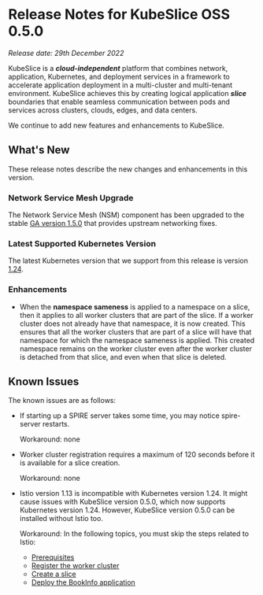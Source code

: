 # Release Notes for KubeSlice OSS 0.5.0

*Release date: 29th December 2022*

KubeSlice is a ***cloud-independent*** platform that combines network, application, Kubernetes, and deployment services 
in a framework to accelerate application deployment in a multi-cluster and multi-tenant environment. KubeSlice achieves this 
by creating logical application ***slice*** boundaries that enable seamless communication between pods and services across 
clusters, clouds, edges, and data centers.

We continue to add new features and enhancements to KubeSlice. 

## What's New
These release notes describe the new changes and enhancements in this version.

### Network Service Mesh Upgrade 
The Network Service Mesh (NSM) component has been upgraded to the stable 
[GA version 1.5.0](https://networkservicemesh.io/docs/releases/v1.5.0/) that provides upstream networking fixes. 

### Latest Supported Kubernetes Version 
The latest Kubernetes version that we support from this release is version [1.24](https://v1-24.docs.kubernetes.io/). 

### Enhancements 
* When the **namespace sameness** is applied to a namespace on a slice, then it applies to all worker 
  clusters that are part of the slice. If a worker cluster does not already have that namespace, it is now created. This 
  ensures that all the worker clusters that are part of a slice will have that 
  namespace for which the namespace sameness is applied. This created namespace remains on the worker 
  cluster even after the worker cluster is detached from that slice, and even when that slice is deleted.

## Known Issues
The known issues are as follows:

- If starting up a SPIRE server takes some time, you may notice spire-server restarts.
  
  Workaround: none

- Worker cluster registration requires a maximum of 120 seconds before it is available for a slice creation.
  
  Workaround: none

- Istio version 1.13 is incompatible with Kubernetes version 1.24. It might cause issues with KubeSlice version 0.5.0, which 
  now supports Kubernetes version 1.24. However, KubeSlice version 0.5.0 can be installed without Istio too.
  
  Workaround: In the following topics, you must skip the steps related to Istio:

  * [Prerequisites](/versioned_docs/version-0.4.0/getting-started-with-cloud-clusters/prerequisites/prerequisites.mdx)
  * [Register the worker cluster](/versioned_docs/version-0.4.0/getting-started-with-cloud-clusters/installing-kubeslice/registering-the-worker-cluster.mdx)
  * [Create a slice](/versioned_docs/version-0.4.0/getting-started-with-cloud-clusters/installing-kubeslice/creating-a-slice.mdx)
  * [Deploy the BookInfo application](/versioned_docs/version-0.4.0/tutorials/deploying-the-bookinfo-application.mdx)